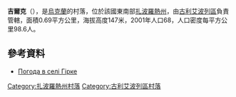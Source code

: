 {{coord|47|39|55|N|36|5|56|E|scale:100000|display=title}}

'''吉爾克'''（{{lang-uk|Гірке}}），是[[烏克蘭|烏克蘭]]的村落，位於該國東南部[[扎波羅熱州|扎波羅熱州]]，由[[古利艾波列區|古利艾波列區]]負責管轄，面積0.69平方公里，海拔高度147米，2001年人口68，人口密度每平方公里98.6人。

==參考資料==
* [http://weather.in.ua/ua/zaporozhskaja/5088 Погода в селі Гірке] {{Wayback|url=http://weather.in.ua/ua/zaporozhskaja/5088 |date=20160305075756 }}

[[Category:扎波羅熱州村落|Category:扎波羅熱州村落]]
[[Category:古利艾波列區村落|Category:古利艾波列區村落]]


{{Zaporizhia-geo-stub}}